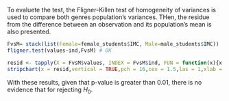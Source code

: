 To evaluete the test, the Fligner-Killen test of homogeneity of variances is used to compare both genres population's variances. THen, the residue from the difference between an observation and its population's mean is also presented.

```r
FvsM= stack(list(Female=female_students$IMC, Male=male_students$IMC))
fligner.test(values~ind,FvsM) # OK
```

```r
resid <- tapply(X = FvsM$values, INDEX = FvsM$ind, FUN = function(x){x - mean(x)})
stripchart(x = resid,vertical = TRUE,pch = 16,cex = 1.5,las = 1,xlab = "mean",ylab = "residuals", main = "Stripchart - Residue from Female and Male population's mean")
```

With these results, given that p-value is greater than $0.01$, there is no evidence that for rejecting $H_0$.